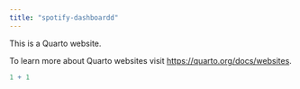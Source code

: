 ```yaml
---
title: "spotify-dashboardd"
---
```


This is a Quarto website.

To learn more about Quarto websites visit <https://quarto.org/docs/websites>.

```r
1 + 1
```
